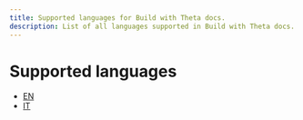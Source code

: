 ```yaml
---
title: Supported languages for Build with Theta docs.
description: List of all languages supported in Build with Theta docs.
---
```


# Supported languages

- [EN](docs.page/buildwiththeta/buildwiththeta/en)
- [IT](docs.page/buildwiththeta/buildwiththeta/it)
